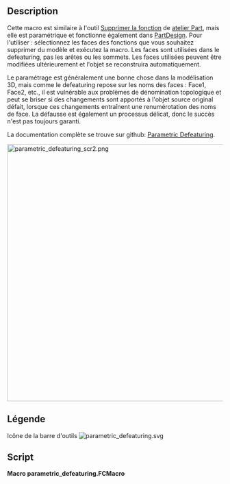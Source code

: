 <languages/>

{{Macro/fr
|Name=Macro Parametric Defeaturing
|Icon=parametric_defeaturing.svg
|Description=Cette macro est similaire à l'outil [[Part_Defeaturing/fr|Supprimer la fonction]] de [[Part_Workbench/fr|atelier Part]], mais elle est paramétrique et fonctionne également dans [[PartDesign_Workbench/fr|PartDesign]]. Pour l'utiliser : sélectionnez les faces des fonctions que vous souhaitez supprimer du modèle et exécutez la macro. Les faces sont utilisées dans le defeaturing, pas les arêtes ou les sommets. Les faces utilisées peuvent être modifiées ultérieurement et l'objet se reconstruira automatiquement.<br/>

Le paramétrage est généralement une bonne chose dans la modélisation 3D, mais comme le defeaturing repose sur les noms des faces : Face1, Face2, etc., il est vulnérable aux problèmes de dénomination topologique et peut se briser si des changements sont apportés à l'objet source original défait, lorsque ces changements entraînent une renumérotation des noms de face. La défausse est également un processus délicat, donc le succès n'est pas toujours garanti.<br/>

La documentation complète se trouve sur github: [https://github.com/mwganson/parametric_defeaturing Parametric Defeaturing].<br/>

|Author=TheMarkster
|Version=0.2021.10.10.rev2
|Date=2021-10-10.rev2
|FCVersion=python version 3
|Download=[https://wiki.freecad.org/File:parametric_defeaturing.svg Icône de la barre d'outils]
|Links=[https://github.com/mwganson/parametric_defeaturing Documentation complète sur Github]
}}

== Description ==

Cette macro est similaire à l'outil [[Part_Defeaturing/fr|Supprimer la fonction]] de [[Part_Workbench/fr|atelier Part]], mais elle est paramétrique et fonctionne également dans [[PartDesign_Workbench/fr|PartDesign]]. Pour l'utiliser : sélectionnez les faces des fonctions que vous souhaitez supprimer du modèle et exécutez la macro. Les faces sont utilisées dans le defeaturing, pas les arêtes ou les sommets. Les faces utilisées peuvent être modifiées ultérieurement et l'objet se reconstruira automatiquement.

Le paramétrage est généralement une bonne chose dans la modélisation 3D, mais comme le defeaturing repose sur les noms des faces : Face1, Face2, etc., il est vulnérable aux problèmes de dénomination topologique et peut se briser si des changements sont apportés à l'objet source original défait, lorsque ces changements entraînent une renumérotation des noms de face. La défausse est également un processus délicat, donc le succès n'est pas toujours garanti.

La documentation complète se trouve sur github: [https://github.com/mwganson/parametric_defeaturing Parametric Defeaturing].

[[File:parametric_defeaturing_scr2.png|600px]]
{{Caption|Capture d'écran de la macro paramétrique de defeaturing‎}}

<span id="Legend"></span>
== Légende ==

{{Codeextralink|https://gist.github.com/mwganson/0d55a5c51b1d6ff488b7a2f62bf50656/raw/140e9118deb955981a1ea499778cbf2521818e40/parametric_defeaturing.FCMacro|parametric_defeaturing.FCMacro}}

Icône de la barre d'outils
[[Image:parametric_defeaturing.svg]]

== Script ==

'''Macro parametric_defeaturing.FCMacro'''

{{CodeDownload|https://gist.github.com/mwganson/0d55a5c51b1d6ff488b7a2f62bf50656|parametric_defeaturing.FCMacro}}